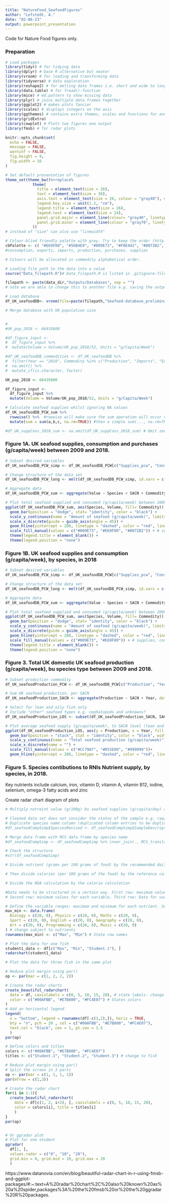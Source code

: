 ```yaml
---
title: "NatureFood_SeafoodFigures"
author: "Lofstedt, A."
date: "02-06-23"
output: powerpoint_presentation
---
```


Code for Nature Food figures only. 

### Preparation 

```r
# Load packages
library(tidyr) # for tidying data
library(dplyr) # base R alternative but neater
library(vroom) # for loading and transforming data
library(tidyverse) # data exploration 
library(reshape2) # for melting data frames i.e. short and wide to long and thin
library(data.table) # for fread()-function
library(mice) # md.pattern to show missing data
library(plyr) # joins multiple data frames together
library(ggplot2) # makes plots fancier
library(scales) # displays integers on the axis
library(ggthemes) # contains extra themes, scales and functions for and related to ggplot2
library(gridExtra)
library(cowplot) # Plots two figures one output
library(fmsb) # for radar plots

```


```r
knitr::opts_chunk$set(
  echo = FALSE, 
  message = FALSE, 
  warninf = FALSE, 
  fig.height = 9, 
  fig.width = 16
)
```


```r
# Set default presentation of figures
theme_set(theme_bw()%+replace%
            theme(
              title = element_text(size = 26), 
              text = element_text(size = 30), 
              axis.text = element_text(size = 26, colour = "gray40"), # increase to make readable
              legend.key.size = unit(1.2, "cm"), 
              legend.title = element_text(size = 26), 
              legend.text = element_text(size = 24),
              panel.grid.major = element_line(colour= "gray40", linetype = "dotted", linewidth = 0.9), 
              panel.grid.minor = element_line(colour = "gray70", linetype = "dotted", linewidth = 0.7)
            ))
# instead of "size" can also use "linewidth"
```


```r
# Colour-blind friendly palette with grey. Try to keep the order (http://www.cookbook-r.com/Graphs/Colors_(ggplot2)/#a-colorblind-friendly-palette)
cbPalette <- c( "#E69F00", "#56B4E9", "#009E73", "#F0E442", "#0072B2", "#D55E00", "#CC79A7", "#999999")
#consumption, exports, imports, production, purchases, supplies

# Colours will be allocated in commodity alphabetical order. 
```


```r
# Loading file path to the data into a value 
source("Data_filepath.R")# Data_filepath.R is listed in .gitignore-file. So, you will need to create that file yourself and provide your respected filepath using "data_dir <- [enter your here]"
```

```r
filepath <- paste(data_dir,"Outputs/Databases", sep = "") 
# note we are able to change this to another file e.g. saving the output
```

```r
# Load database 
df_UK_seafoodDB<- vroom(file=paste(filepath,"Seafood-database_preliminary.csv", sep="/"), na = c("NA"))
```


```r
# Merge database with UK population size


#
#UK_pop_2018 <- 66435600

#df_figure_input <- 
#  df_figure_input %>% 
#  mutate(Volume = Volume/UK_pop_2018/52, Units = "g/Capita/Week")
```



```r

#df_UK_seafoodDB_commodities <- df_UK_seafoodDB %>%  
#  filter(Year == "2018", Commodity %in% c("Production", "Imports", "Exports")) %>% 
#  na.omit() %>% 
#  mutate_if(is.character, factor)

```


```r
UK_pop_2018 <- 66435600

df_figure_input <- 
  df_figure_input %>% 
  mutate(Volume = Volume/UK_pop_2018/52, Units = "g/Capita/Week")

# Calculate seafood supplies whilst ignoring NA values
df_UK_seafoodDB_PCW_sum %>%
  rowwise() %>%  #rowwise will make sure the sum operation will occur on each row
  mutate(sum = sum(a,b,c, na.rm=TRUE)) #then a simple sum(..., na.rm=TRUE) is enough to result in what you need

#df_UK_suppCons_2018_sum <- na.omit(df_UK_suppCons_2018_sum) # Omit zero readings

```



### Figure 1A. UK seafood supplies, consumption and purchases (g/capita/week) between 2009 and 2018.

```r
# Subset desired variables 
df_UK_seafoodDB_PCW_simp <- df_UK_seafoodDB_PCW[c("Supplies_pcw", "Consumption_pcw", "Purchases_pcw", "Year", "Species", "SACN")]

# Change structure of the data set 
df_UK_seafoodDB_PCW_long <- melt(df_UK_seafoodDB_PCW_simp, id.vars = c("Year", "Species", "SACN"), variable.name = "Commodity", value.name = "Volume")

# Aggregate data 
df_UK_seafoodDB_PCW_sum <- aggregate(Value ~ Species + SACN + Commodity, data = df_UK_seafoodDB_PCW_long, sum)

# Plot total seafood supplied and consumed (g/capita/week) between 2009 and 2018. 
ggplot(df_UK_seafoodDB_PCW_sum, aes(Species, Volume, fill= Commodity)) +
  geom_bar(position = "dodge", stat= "identity", color = "black") +
  scale_y_continuous(name = "Amount of seafood (g/capita/week)", limits = c(0,300)) +
  scale_x_discrete(guide = guide_axis(angle = 45)) +
  geom_hline(yintercept = 280, linetype = "dashed", color = "red", linewidth = 2) +
  scale_fill_manual(values = c("#009E73", "#E69F00", "#0072B2")) + # supplies, consumption, purchases
  theme(legend.title = element_blank()) +
  theme(legend.position = "none")

```




### Figure 1B. UK seafood supplies and consumption (g/capita/week), by species, in 2018

```r
# Subset desired variables 
df_UK_seafoodDB_PCW_simp <- df_UK_seafoodDB_PCW[c("Supplies_pcw", "Consumption_pcw", "Year", "Species", "SACN")]

# Change structure of the data set 
df_UK_seafoodDB_PCW_long <- melt(df_UK_seafoodDB_PCW_simp, id.vars = c("Year", "Species", "SACN"), variable.name = "Commodity", value.name = "Volume")

# Aggregate data 
df_UK_seafoodDB_PCW_sum <- aggregate(Value ~ Species + SACN + Commodity, data = df_UK_seafoodDB_PCW_long, sum)

# Plot total seafood supplied and consumed (g/capita/week) between 2009 and 2018. 
ggplot(df_UK_seafoodDB_PCW_sum, aes(Species, Volume, fill= Commodity)) +
  geom_bar(position = "dodge", stat= "identity", color = "black") +
  scale_y_continuous(name = "Amount of seafood (g/capita/week)", limits = c(0,300)) +
  scale_x_discrete(guide = guide_axis(angle = 45)) +
  geom_hline(yintercept = 280, linetype = "dashed", color = "red", linewidth = 2) +
  scale_fill_manual(values = c("#009E73", "#E69F00")) + # supplies, consumption, 
  theme(legend.title = element_blank()) +
  theme(legend.position = "none")

```



### Figure 3. Total UK domestic UK seafood production (g/capita/week), bu species type between 2009 and 2018.

```r
# Subset production commodity 
df_UK_seafoodProduction_PCW <- df_UK_seafoodDB_PCW[c("Production", "Year", "Species", "SACN")]

# Sum UK seafood production, per SACN
df_UK_seafoodProduction_SACN <- aggregate(Production ~ SACN + Year, data = df_UK_seafoodProduction_PCW, sum)

# Select for lean and oily fish only
# Include "other" seafood types e.g. cephalopods and unknowns? 
df_UK_seafoodProduction_LOS <- subset(df_UK_seafoodProduction_SACN, SACN == "Lean" | SACN == "Oily", SACN == "Shellfish")

# Plot average seafood supply (g/capita/week), to SACN level (lean and oily) between 2009 and 2018. 
ggplot(df_UK_seafoodProduction_LOS, aes(y = Production, x = Year, fill = SACN)) +
  geom_bar(position = "stack", stat = "identity", color = "black", width = 0.5) + 
  scale_y_continuous(name = "Total seafood production (g/capita/week)") +
  scale_x_discrete(name = "") +
  scale_fill_manual(values = c("#CC79A7", "#D55E00", "#999999"))+
  geom_hline(yintercept = 280, linetype = "dashed", color = "red", linewidth = 2.0)

```




### Figure 5. Species contibutions to RNIs Nutrient supply, by species, in 2018. 

Key nutrients include calcium, iron, vitamin D, vitamin A, vitamin B12, iodine, selenium, omega-3 fatty acids and zinc

Create radar chart  diagram of plots




```r
# Multiply nutreint value (g/100g) bu seafood supplies (g/capita/day) and divide by 100. 

```






```r
# Cleaned data set does not consider the status of the sample e.g. raw/ cooked. So new column created with such information.
# Duplicate species name column (duplicated column entries to be duplicated)
#df_seafoodCompSimp$SpeciesRevised <- df_seafoodCompSimp$SampleDescription

# Merge data frame with MCS data frame by species name
#df_seafoodCompSimp <- df_seafoodCompSimp %>% inner_join(., MCS_translations, by = c('SpeciesRevised' = 'MCS (DO NOT TOUCH)'))

# Check the structure
#str(df_seafoodCompSimp)
```




```r

# Divide nutrient (grams per 100 grams of food) by the recommended daily allowance (RDA) for that nutrient.

# Then divide calories (per 100 grams of the food) by the reference calorie intake (2,000 calories per day).

# Divide the RDA calculation by the calorie calculation 

```




```r
#Data needs to be structured in a certain way. First row: maximum values for each variable; 
# Second row: minimum values for each variable, Third row: Data for variables  

# Define the variable ranges: maximum and minimum for each nutrient. Set max to recommended RNI 
max_min <- data.frame(
  Biology = c(20, 0), Physics = c(20, 0), Maths = c(20, 0),
  Sport = c(20, 0), English = c(20, 0), Geography = c(20, 0),
  Art = c(20, 0), Programming = c(20, 0), Music = c(20, 0)
) # change subject to nutrients
rownames(max_min) <- c("Max", "Min") # State row names

# Plot the data for one fish 
student1_data <- df[c("Max", "Min", "Student.1"), ]
radarchart(student1_data)

# Plot the data for three fish in the same plot

# Reduce plot margin using par()
op <- par(mar = c(1, 2, 2, 2))

# Create the radar charts
create_beautiful_radarchart(
  data = df, caxislabels = c(0, 5, 10, 15, 20), # state labels- change to nutrient values
  color = c("#00AFBB", "#E7B800", "#FC4E07") # States colors
)
# Add an horizontal legend 
legend(
  x = "bottom", legend = rownames(df[-c(1,2),]), horiz = TRUE,
  bty = "n", pch = 20 , col = c("#00AFBB", "#E7B800", "#FC4E07"),
  text.col = "black", cex = 1, pt.cex = 1.5
  )
par(op)
```


```r
# Define colors and titles
colors <- c("#00AFBB", "#E7B800", "#FC4E07")
titles <- c("Student.1", "Student.2", "Student.3") # change to fish 

# Reduce plot margin using par()
# Split the screen in 3 parts
op <- par(mar = c(1, 1, 1, 1))
par(mfrow = c(1,3))

# Create the radar chart
for(i in 1:3){
  create_beautiful_radarchart(
    data = df[c(1, 2, i+2), ], caxislabels = c(0, 5, 10, 15, 20),
    color = colors[i], title = titles[i]
    )
}
par(op)


# Or ggradar plot
# Plot for one student
ggradar(
  df[1, ], 
  values.radar = c("0", "10", "20"),
  grid.min = 0, grid.mid = 10, grid.max = 20
  )
```


https://www.datanovia.com/en/blog/beautiful-radar-chart-in-r-using-fmsb-and-ggplot-packages/#:~:text=A%20radar%20chart%2C%20also%20known%20as%20a%20spider,packages%3A%20the%20fmsb%20or%20the%20ggradar%20R%20packages.
